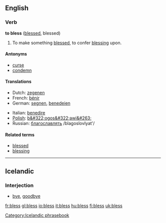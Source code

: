 ==English==

===Verb===
'''to bless''' ([[blessed]], blessed)

#To make something [[blessed]], to confer [[blessing]] upon.

====Antonyms====
*[[curse]]
*[[condemn]]

====Translations====

{{top}}
* Dutch: [[zegenen]]
* French: [[bénir]]
* German: [[segnen]], [[benedeien]] {{obsolete}}
{{mid}}
* Italian: [[benedire]]
* [[w:Polish language|Polish]]: [[b&#322;ogos&#322;awi&#263;]]
* Russian: [[благославлять]] /blagoslovlyat'/
{{bottom}}

====Related terms====
*[[blessed]]
*[[blessing]]

----

==Icelandic==

===Interjection===

* [[bye]], [[goodbye]]

[[Category:Icelandic phrasebook]]

[[fr:bless]]
[[gl:bless]]
[[io:bless]]
[[it:bless]]
[[hu:bless]]
[[fi:bless]]
[[uk:bless]]
